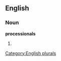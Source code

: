 
==English==

===Noun===
'''processionals'''

# {{plural of|[[processional]]}}

[[Category:English plurals]]